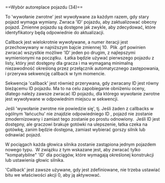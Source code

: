 <noinclude>{{pl/Development/NewGRF/inne strony|en=newgrf-specs.tt-wiki.net/wiki/Callback:_Autoreplace_vehicle_selection|pl=pl/Development/NewGRF/NFO Specs/Callback/Autoreplace vehicle selection}}
</noinclude>==<span id="Autoreplace_vehicle_selection_(34)"></span><span title="Autoreplace vehicle selection (34)" id="Autoreplace_vehicle_selection_.2834.29">Wybór autoreplace pojazdu (34)</span>==

To <span title=callback>'wywołanie zwrotne'</span> jest wywoływane za każdym razem, gdy stary pojazd wymaga wymiany. Zwraca <span title=identyfikatory>'ID'</span> pojazdu, aby zaktualizować obecny pojazd. Zmienne pojazdu są dostępne jak zwykle, aby zdecydować, które identyfikatory będą odpowiednie do aktualizacji.

Callback jest wielokrotnie wywoływane, a numer iteracji jest przechowywany w najniższym bajcie zmiennej 10. &nbsp;Plik .grf powinien zwracać wszystkie możliwe <span title=identyfikatory>'ID'</span> jeden po drugim, z najlepszymi wymienionymi na początku. &nbsp;Łatka będzie używać pierwszego pojazdu z listy, który jest dostępny dla gracza i ma wymaganą minimalną niezawodność określoną przez przełącznik automatycznego zastępowania, i przerywa sekwencję callback w tym momencie.

Sekwencja <span title="wywołania zwrotnego">'callback'</span> jest również przerywana, gdy zwracany ID jest równy bieżącemu ID pojazdu. Ma to na celu zapobieganie obniżeniu oceny, dlatego należy zawsze zwracać ID pojazdu, dla którego wywołanie zwrotne jest wywoływane w odpowiednim miejscu w sekwencji.

Jeśli <span title="callback fails">'wywołanie zwrotne nie powiedzie się'</span>, tj. Jeśli żaden z callbacks w ogólnym <span title=chain>'łańcuchu'</span> nie znajdzie odpowiedniego ID , pojazd nie zostanie zmodernizowany i zamiast tego zostanie po prostu odnowiony. &nbsp;Jeśli ID jest dostępny, ale graczowi brakuje gotówki na ulepszenie, łatka czeka na gotówkę, zanim będzie dostępna, zamiast wybierać gorszy silnik lub odnawiać pojazd.

W pociągach każda głowica silnika zostanie zastąpiona jednym pojazdem nowego typu. &nbsp;W związku z tym wskazane jest, aby zwracać tylko <span title=compatible>"kompatybilne"</span> <span title=identyfikatory>'ID'</span> dla pociągów, które wymagają określonej konstrukcji lub ustawienia głowic silnika.

<span title="Wywołanie zwrotne">'Callback'</span> jest zawsze używane, gdy jest zdefiniowane, nie trzeba ustawiać bitu we właściwości akcji 0, aby ją aktywować.
<!--[[Category:Callbacks]]-->